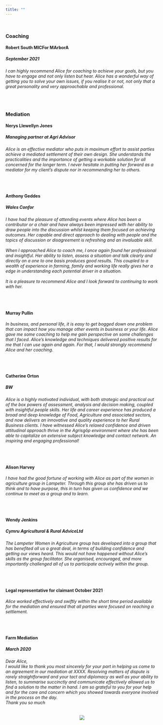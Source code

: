 ```yaml
---
title: ""
---
```

<br>

### <b>Coaching</b>

#### <b> Robert South MICFor MArborA </b>
##### September 2021
<h6> I can highly recommend Alice for coaching to achieve your goals, but you have to engage and not only listen but hear. Alice has a wonderful way of getting you to solve your own issues, if you realise it or not, not only that a great personality and very approachable and professional.
</h6>

<br>

### <b>Mediation</b>

#### <b> Nerys Llewellyn Jones </b>
##### Managing partner at Agri Advisor
<h6> Alice is an effective mediator who puts in maximum effort to assist parties achieve a mediated settlement of their own design. She understands the practicalities and the importance of getting a workable solution for all concerned for the longer term. I never hesitate in putting her forward as a mediator for my client's dispute nor in recommending her to others. </h6>

<br>

#### <b> Anthony Geddes </b>
##### Wales Confor
<h6> I have had the pleasure of attending events where Alice has been a contributor or a chair and have always been impressed with her ability to draw people into the discussion whilst keeping them focused on achieving outcomes. Her capable and direct approach to dealing with people and the topics of discussion or disagreement is refreshing and an invaluable skill.
<br><br>
When I approached Alice to coach me, I once again found her professional and insightful. Her ability to listen, assess a situation and talk clearly and directly on a one to one basis produces good results. This coupled to a wealth of experience in farming, family and working life really gives her a edge in understanding each potential driver in a situation.
<br><br>
It is a pleasure to recommend Alice and I look forward to continuing to work with her. </h6>

<br>

#### <b> Murray Pullin </b>
<h6> In business, and personal life, it is easy to get bogged down one problem that can impact how you manage other events in business or your life. Alice gave me some coaching to help me gain perspective on some challenges that I faced. Alice's knowledge and techniques delivered positive results for me that I can use again and again. For that, I would strongly recommend Alice and her coaching. </h6>

<br>

#### <b> Catherine Orton </b>
##### BW
<h6> Alice is a highly motivated individual, with both strategic and practical out of the box powers of assessment, analysis and decision making, coupled with insightful people skills. Her life and career experience has produced a broad and deep knowledge of Food, Agriculture and associated sectors, and now delivers an innovative and quality experience to her Rural Business clients. I have witnessed Alice's relaxed confidence and driven attitudinal approach thrive in the Agrisgôp environment where she has been able to capitalize on extensive subject knowledge and contact network. An inspiring and engaging professional! </h6>

<br>

#### <b> Alison Harvey </b>
<h6> I have had the good fortune of working with Alice as part of the women in agriculture group in Lampeter. Through this group she has driven us to think and to have purpose, this in turn has given us confidence and we continue to meet as a group and to learn. </h6>

<br>

#### <b> Wendy Jenkins </b>
##### Cymru Agricultural & Rural AdviceLtd
<h6>The Lampeter Women in Agriculture group has developed into a group that has benefited all us a great deal, in terms of building confidence and getting our views heard. This would not have happened without Alice’s skills as the group facilitator. She organised, encouraged, and more importantly challenged all of us to participate actively within the group. </h6>

<br>

#### <b> Legal representative for claimant October 2021 </b>
<h6> Alice worked effectively and swiftly within the short time period available for the mediation and ensured that all parties were focused on reaching a settlement. </h6>

<br>

#### <b> Farm Mediation </b>
##### March 2020

<h6> Dear Alice,
<br>
I would like to thank you most sincerely for your part in helping us come to an agreement in our mediation at XXXX. Resolving matters of dispute is rarely straightforward and your tact and diplomacy as well as your ability to listen, to summarise succinctly and communicate effectively allowed us to find a solution to the matter in hand. I am so grateful to you for your help and for the care and concern which you showed towards everyone involved in the process on the day.
<br>
Thank you so much </h6>

<center>
![](bor ke can.jpg)
</center>



